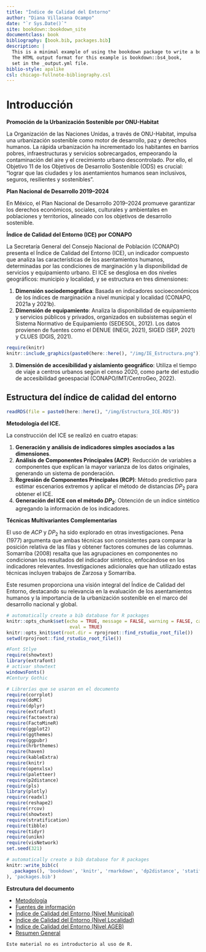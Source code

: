 ```yaml
---
title: "Índice de Calidad del Entorno"
author: "Diana Villasana Ocampo"
date: "`r Sys.Date()`"
site: bookdown::bookdown_site
documentclass: book
bibliography: [book.bib, packages.bib]
description: |
  This is a minimal example of using the bookdown package to write a book.
  The HTML output format for this example is bookdown::bs4_book,
  set in the _output.yml file.
biblio-style: apalike
csl: chicago-fullnote-bibliography.csl
---
```


# Introducción {.unlisted .unnumbered}

**Promoción de la Urbanización Sostenible por ONU-Habitat**

La Organización de las Naciones Unidas, a través de ONU-Habitat, impulsa una urbanización sostenible como motor de desarrollo, paz y derechos humanos. La rápida urbanización ha incrementado los habitantes en barrios pobres, infraestructuras y servicios sobrecargados, empeorando la contaminación del aire y el crecimiento urbano descontrolado. Por ello, el Objetivo 11 de los Objetivos de Desarrollo Sostenible (ODS) es crucial: “lograr que las ciudades y los asentamientos humanos sean inclusivos, seguros, resilientes y sostenibles”.    

**Plan Nacional de Desarrollo 2019–2024**  

En México, el Plan Nacional de Desarrollo 2019–2024 promueve garantizar los derechos económicos, sociales, culturales y ambientales en poblaciones y territorios, alineado con los objetivos de desarrollo sostenible.    

**Índice de Calidad del Entorno (ICE) por CONAPO**    

La Secretaría General del Consejo Nacional de Población (CONAPO) presenta el Índice de Calidad del Entorno (ICE), un indicador compuesto que analiza las características de los asentamientos humanos, determinadas por las condiciones de marginación y la disponibilidad de servicios y equipamiento urbano. El ICE se desglosa en dos niveles geográficos: municipio y localidad, y se estructura en tres dimensiones:    

1. **Dimensión sociodemográfica**: Basada en indicadores socioeconómicos de los índices de marginación a nivel municipal y localidad (CONAPO, 2021a y 2021b).   
2. **Dimensión de equipamiento**: Analiza la disponibilidad de equipamiento y servicios públicos y privados, organizados en subsistemas según el Sistema Normativo de Equipamiento (SEDESOL, 2012). Los datos provienen de fuentes como el DENUE (INEGI, 2021), SIGED (SEP, 2021) y CLUES (DGIS, 2021).    

<a href="img/IE_Estructura.png" data-lightbox="image-1" data-title="metodologia">
```r
require(knitr)
knitr::include_graphics(paste0(here::here(), "/img/IE_Estructura.png"))
```
</a>

3. **Dimensión de accesibilidad y aislamiento geográfico**: Utiliza el tiempo de viaje a centros urbanos según el censo 2020, como parte del estudio de accesibilidad geoespacial (CONAPO/IMT/CentroGeo, 2022).   

## Estructura del índice de calidad del entorno {-}

```r
readRDS(file = paste0(here::here(), "/img/Estructura_ICE.RDS"))
```

**Metodología del ICE.**

La construcción del ICE se realizó en cuatro etapas:   

1. **Generación y análisis de indicadores simples asociados a las dimensiones**.    
2. **Análisis de Componentes Principales (ACP)**: Reducción de variables a componentes que explican la mayor varianza de los datos originales, generando un sistema de ponderación.         
3. **Regresión de Componentes Principales (RCP)**: Método predictivo para estimar escenarios extremos y aplicar el método de distancias $DP_2$ para obtener el ICE.   
4. **Generación del ICE con el método $DP_2$**: Obtención de un índice sintético agregando la información de los indicadores.   


**Técnicas Multivariantes Complementarias**    

El uso de $ACP$ y $DP_{2}$ ha sido explorado en otras investigaciones. Pena (1977) argumenta que ambas técnicas son consistentes para comparar la posición relativa de las filas y obtener factores comunes de las columnas. Somarriba (2008) resalta que las agrupaciones en componentes no condicionan los resultados del indicador sintético, enfocándose en los indicadores relevantes. Investigaciones adicionales que han utilizado estas técnicas incluyen trabajos de Zarzosa y Somarriba.   

Este resumen proporciona una visión integral del Índice de Calidad del Entorno, destacando su relevancia en la evaluación de los asentamientos humanos y la importancia de la urbanización sostenible en el marco del desarrollo nacional y global.     

```r
# automatically create a bib database for R packages
knitr::opts_chunk$set(echo = TRUE, message = FALSE, warning = FALSE, cache = TRUE, 
                       eval = TRUE)
knitr::opts_knit$set(root.dir = rprojroot::find_rstudio_root_file())
setwd(rprojroot::find_rstudio_root_file())
```  

```r
#Font Stlye
require(showtext)
library(extrafont)
# activar showtext
windowsFonts()
#Century Gothic
```

```r
# Librerías que se usaron en el documento
require(corrplot)
require(doMC)
require(dplyr)
require(extrafont)
require(factoextra)
require(FactoMineR)
require(ggplot2)
require(ggthemes)
require(ggpubr)
require(hrbrthemes)
require(haven)
require(kableExtra)
require(knitr)
require(openxlsx)
require(paletteer)
require(p2distance)
require(pls)
library(plotly)
require(readxl)
require(reshape2)
require(rrcov)
require(showtext)
require(stratification)
require(tibble)
require(tidyr)
require(unikn)
require(visNetwork)
set.seed(321)
```
```r
# automatically create a bib database for R packages
knitr::write_bib(c(
  .packages(), 'bookdown', 'knitr', 'rmarkdown', 'dp2distance', 'statification', 'corrplot'
), 'packages.bib')
```

**Estrcutura del documento**

- [Metodología](https://dvillasanao.github.io/ICE_2020/metodolog%C3%ADa.html)    
- [Fuentes de información](https://dvillasanao.github.io/ICE_2020/fuentes-de-informaci%C3%B3n.html)    
- [Índice de Calidad del Entorno (Nivel Municipal)](https://dvillasanao.github.io/ICE_2020/municipio-4.html)   
- [Índice de Calidad del Entorno (Nivel Localidad)](https://dvillasanao.github.io/ICE_2020/localidad-4.html)   
- [Índice de Calidad del Entorno (Nivel AGEB)](https://dvillasanao.github.io/ICE_2020/ageb-3.html)  
- [Resumen General](https://dvillasanao.github.io/ICE_2020/resumen-general.html)  

```block2
Este material no es introductorio al uso de R.
```
